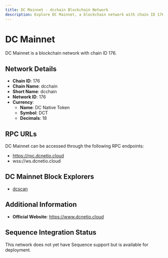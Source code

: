 ```yaml
--- 
title: DC Mainnet - dcchain Blockchain Network
description: Explore DC Mainnet, a blockchain network with chain ID 176. Learn about its native currency, DC Native Token, and how to interact with the network.
---
```


# DC Mainnet

DC Mainnet is a blockchain network with chain ID 176.

## Network Details

- **Chain ID**: 176
- **Chain Name**: dcchain
- **Short Name**: dcchain
- **Network ID**: 176
- **Currency**: 
  - **Name**: DC Native Token
  - **Symbol**: DCT
  - **Decimals**: 18

## RPC URLs

DC Mainnet can be accessed through the following RPC endpoints:

- https://rpc.dcnetio.cloud
- wss://ws.dcnetio.cloud

## DC Mainnet Block Explorers

- [dcscan](https://exp.dcnetio.cloud)

## Additional Information

- **Official Website**: https://www.dcnetio.cloud

## Sequence Integration Status

This network does not yet have Sequence support but is available for deployment.
